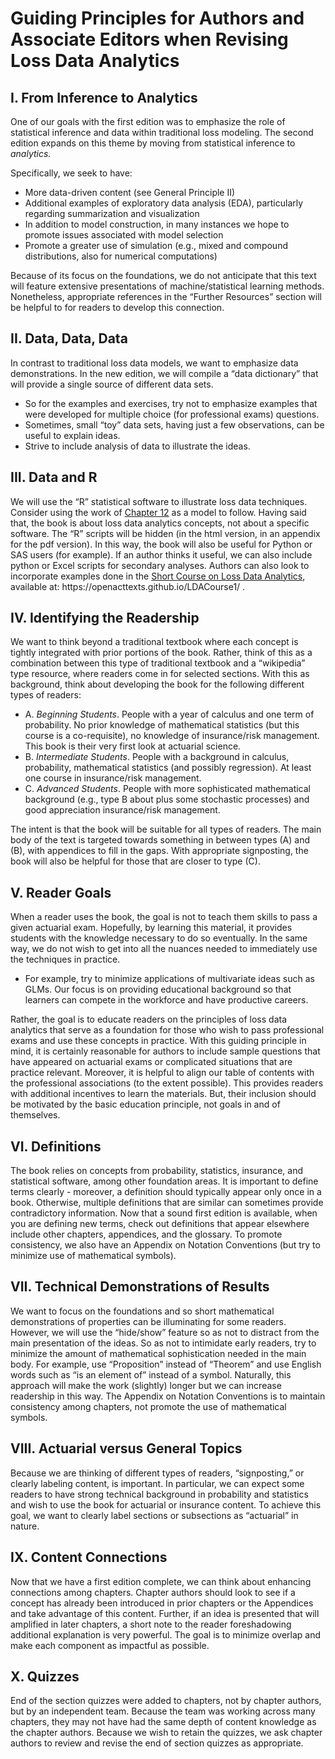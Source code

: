 # Guiding Principles for Authors and Associate Editors when Revising Loss Data Analytics {-#CGuide}



## I. From Inference to Analytics {-}

One of our goals with the first edition was to emphasize the role of statistical inference and data within traditional loss modeling. The second edition expands on this theme by moving from statistical inference to *analytics.*

Specifically, we seek to have:

*  More data-driven content (see General Principle II)
*  Additional examples of exploratory data analysis (EDA), particularly regarding summarization and visualization
*  In addition to model construction, in many instances we hope to promote issues associated with model selection
*  Promote a greater use of simulation (e.g., mixed and compound distributions, also for numerical computations)

Because of its focus on the foundations, we do not anticipate that this text will feature extensive presentations of machine/statistical learning methods. Nonetheless, appropriate references in the "Further Resources" section will be helpful to for readers to develop this connection.





## II. Data, Data, Data {-}

In contrast to traditional loss data models, we want to emphasize data demonstrations. In the new edition, we will compile a "data dictionary" that will provide a single source of different data sets. 

*  So for the examples and exercises, try not to emphasize examples that were developed for multiple choice (for professional exams) questions.  
*  Sometimes, small "toy" data sets, having just a few observations, can be useful to explain ideas. 
*  Strive to include analysis of data to illustrate the ideas.

## III. Data and R {-}

We will use the "R" statistical software to illustrate loss data techniques. Consider using the work of [Chapter 12](https://openacttexts.github.io/Loss-Data-Analytics/ChapBonusMalus.html) as a model to follow. Having said that, the book is about loss data analytics concepts, not about a specific software. The "R" scripts will be hidden (in the html version, in an appendix for the pdf version). In this way, the book will also be useful for Python or SAS users (for example). If an author thinks it useful, we can also include python or Excel scripts for secondary analyses. Authors can also look to incorporate examples done in the [Short Course on Loss Data Analytics](https://openacttexts.github.io/LDACourse1/), available at:  https://openacttexts.github.io/LDACourse1/ .

## IV. Identifying the Readership   {-}

We want to think beyond a traditional textbook where each concept is tightly integrated with prior portions of the book. Rather, think of this as a combination between this type of traditional textbook and a "wikipedia" type resource, where readers come in for selected sections. With this as background, think about developing the book for the following different types of readers:

*  A. *Beginning Students*. People with a year of calculus and one term of probability. No prior knowledge of mathematical statistics (but this course is a co-requisite), no knowledge of insurance/risk management. This book is their very first look at actuarial science. 
*  B. *Intermediate Students*. People with a background in calculus, probability, mathematical statistics (and possibly regression). At least one course in insurance/risk management. 
*  C. *Advanced Students*. People with more sophisticated mathematical background (e.g., type B about plus some stochastic processes) and good appreciation insurance/risk management.

The intent is that the book will be suitable for all types of readers. The main body of the text is targeted towards something in between types (A) and (B), with appendices to fill in the gaps. With appropriate signposting, the book will also be helpful for those that are closer to type (C).

## V. Reader Goals {-}

When a reader uses the book, the goal is not to teach them skills to pass a given actuarial exam. Hopefully, by learning this material, it provides students with the knowledge necessary to do so eventually. In the same way, we do not wish to get into all the nuances needed to immediately use the techniques in practice.

*  For example, try to minimize applications of multivariate ideas such as GLMs. Our focus is on providing educational background so that learners can compete in the workforce and have productive careers. 

Rather, the goal is to educate readers on the principles of loss data analytics that serve as a foundation for those who wish to pass professional exams and use these concepts in practice. With this guiding principle in mind, it is certainly reasonable for authors to include sample questions that have appeared on actuarial exams or complicated situations that are practice relevant. Moreover, it is helpful to align our table of contents with the professional associations (to the extent possible). This provides readers with additional incentives to learn the materials. But, their inclusion should be motivated by the basic education principle, not goals in and of themselves.

## VI. Definitions {-}

The book relies on concepts from probability, statistics, insurance, and statistical software, among other foundation areas. It is important to define terms clearly - moreover, a definition should typically appear only once in a book. Otherwise, multiple definitions that are similar can sometimes provide contradictory information. Now that a sound first edition is available, when you are defining new terms, check out definitions that appear elsewhere include other chapters, appendices, and the glossary. To promote consistency, we also have an Appendix on Notation Conventions (but try to minimize use of mathematical symbols).

## VII. Technical Demonstrations of Results {-}

We want to focus on the foundations and so short mathematical demonstrations of properties can be illuminating for some readers. However, we will use the "hide/show" feature so as not to distract from the main presentation of the ideas. So as not to intimidate early readers, try to minimize the amount of mathematical sophistication needed in the main body. For example, use "Proposition" instead of "Theorem" and use English words such as "is an element of" instead of a symbol. Naturally, this approach will make the work (slightly) longer but we can increase readership in this way. The Appendix on Notation Conventions is to maintain consistency among chapters, not promote the use of mathematical symbols.

## VIII. Actuarial versus General Topics {-}

Because we are thinking of different types of readers, "signposting," or clearly labeling content, is important. In particular, we can expect some readers to have strong technical background in probability and statistics and wish to use the book for actuarial or insurance content. To achieve this goal, we want to clearly label sections or subsections as "actuarial" in nature.

## IX. Content Connections {-}

Now that we have a first edition complete, we can think about enhancing connections among chapters. Chapter authors should look to see if a concept has already been introduced in prior chapters or the Appendices and take advantage of this content. Further, if an idea is presented that will amplified in later chapters, a short note to the reader foreshadowing additional explanation is very powerful. The goal is to minimize overlap and make each component as impactful as possible.

## X. Quizzes {-}

End of the section quizzes were added to chapters, not by chapter authors, but by an independent team. Because the team was working across many chapters, they may not have had the same depth of content knowledge as the chapter authors. Because we wish to retain the quizzes, we ask chapter authors to review and revise the end of section quizzes as appropriate.

